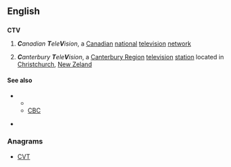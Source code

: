 ==English==
{{wikipedia}}
==={{abbreviation}}===
'''CTV'''

# {{Canada}} '''''C'''anadian '''T'''ele'''V'''ision'', a [[Canadian]] [[national]] [[television]] [[network]]
# {{New Zealand}} '''''C'''anterbury '''T'''ele'''V'''ision'', a [[Canterbury Region]] [[television]] [[station]] located in [[Christchurch]], [[New Zeland]]

====See also====
* {{sense|Canada}} 
** {{pedia|CTV Television Network}}
** [[CBC]]
* {{sense|New Zeland}} {{pedia|Canterbury Television}}

===Anagrams===
* [[CVT#English|CVT]]